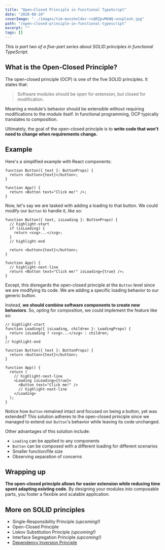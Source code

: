 ```yaml
---
title: "Open–Closed Principle in Functional TypeScript"
date: "2020-08-24"
coverImage: "../images/tim-mossholder-ruQRZpvMkNQ-unsplash.jpg"
path: "/open-closed-principle-in-functional-typescript"
excerpt: ""
tags: []
---
```


_This is part two of a five-part series about SOLID principles in functional TypeScript._

## What is the Open-Closed Principle?

The open-closed principle (OCP) is one of the five SOLID principles. It states that:

> Software modules should be open for extension, but closed for modification.

Meaning a module's behavior should be extensible without requiring modifications to the module itself.
In functional programming, OCP typically translates to composition.

Ultimately, the goal of the open-closed principle is to **write code that won't need to change when requirements change.**

## Example

Here's a simplified example with React components:

```tsx
function Button({ text }: ButtonProps) {
  return <button>{text}</button>;
}

function App() {
  return <Button text="Click me!" />;
}
```

Now, let's say we are tasked with adding a loading to that button. We could modify our `Button` to handle it, like so:

```tsx
function Button({ text, isLoading }: ButtonProps) {
  // highlight-start
  if (isLoading) {
    return <svg>...</svg>;
  }
  // highlight-end

  return <button>{text}</button>;
}

function App() {
  // highlight-next-line
  return <Button text="Click me!" isLoading={true} />;
}
```

Except, this disregards the open-closed principle at the `Button` level since we are modifying its code.
We are adding a specific loading behavior to our generic button.

Instead, **we should combine software components to create new behaviors**.
So, opting for composition, we could implement the feature like so:

```tsx
// highlight-start
function Loading({ isLoading, children }: LoadingProps) {
  return isLoading ? <svg>...</svg> : children;
}
// highlight-end

function Button({ text }: ButtonProps) {
  return <button>{text}</button>;
}

function App() {
  return (
    // highlight-next-line
    <Loading isLoading={true}>
      <Button text="Click me!" />
      // highlight-next-line
    </Loading>
  );
}
```

Notice how `Button` remained intact and focused on being a button, yet was extended?
This solution adheres to the open-closed principle since we managed to extend our `Button`'s behavior while leaving its code unchanged.

Other advantages of this solution include:

- `Loading` can be applied to any components
- `Button` can be composed with a different loading for different scenarios
- Smaller function/file size
- Observing separation of concerns

## Wrapping up

**The open-closed principle allows for easier extension while reducing time spent adapting existing code.**
By designing your modules into composable parts, you foster a flexible and scalable application.

## More on SOLID principles

- Single-Responsibility Principle _(upcoming!)_
- Open-Closed Principle
- Liskov Substitution Principle _(upcoming!)_
- Interface Segregation Principle _(upcoming!)_
- [Dependency Inversion Principle](/dependency-inversion-principle-in-functional-typescript)

